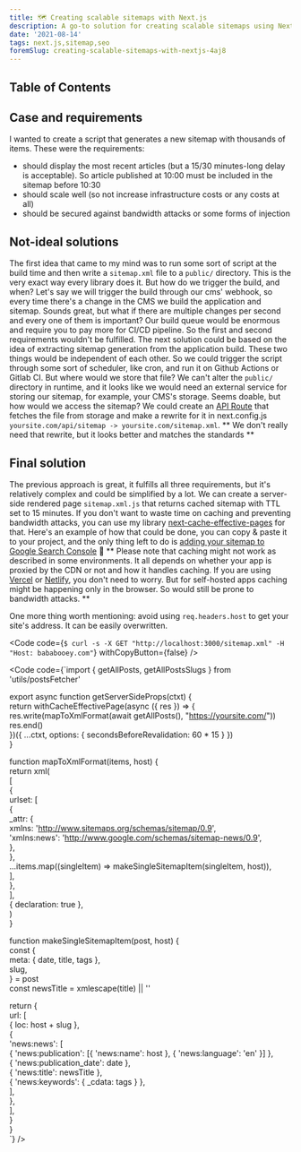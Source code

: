 ```yaml
---
title: 🗺️ Creating scalable sitemaps with Next.js
description: A go-to solution for creating scalable sitemaps using Next.js with minimal effort and costs
date: '2021-08-14'
tags: next.js,sitemap,seo
foremSlug: creating-scalable-sitemaps-with-nextjs-4aj8
---
```


## Table of Contents

## Case and requirements

I wanted to create a script that generates a new sitemap with thousands of items. These were the requirements:
- should display the most recent articles (but a 15/30 minutes-long delay is acceptable). So article published at 10:00 must be included in the sitemap before 10:30
- should scale well (so not increase infrastructure costs or any costs at all)
- should be secured against bandwidth attacks or some forms of injection

## Not-ideal solutions

The first idea that came to my mind was to run some sort of script at the build time and then write a `sitemap.xml` file to a `public/` directory. This is the very exact way every library does it. But how do we trigger the build, and when?
Let's say we will trigger the build through our cms' webhook, so every time there's a change in the CMS we build the application and sitemap. Sounds great, but what if there are multiple changes per second and every one of them is important? Our build queue would be enormous and require you to pay more for CI/CD pipeline. So the first and second requirements wouldn't be fulfilled.
The next solution could be based on the idea of extracting sitemap generation from the application build. These two things would be independent of each other. So we could trigger the script through some sort of scheduler, like cron, and run it on Github Actions or Gitlab CI. But where would we store that file? We can't alter the `public/` directory in runtime, and it looks like we would need an external service for storing our sitemap, for example, your CMS's storage.
Seems doable, but how would we access the sitemap? We could create an [API Route](https://nextjs.org/docs/api-routes/introduction) that fetches the file from storage and make a rewrite for it in next.config.js `yoursite.com/api/sitemap -> yoursite.com/sitemap.xml`.
** We don't really need that rewrite, but it looks better and matches the standards **

## Final solution

The previous approach is great, it fulfills all three requirements, but it's relatively complex and could be simplified by a lot. We can create a server-side rendered page `sitemap.xml.js` that returns cached sitemap with TTL set to 15 minutes. If you don't want to waste time on caching and preventing bandwidth attacks, you can use my library [next-cache-effective-pages](https://github.com/bmstefanski/next-cache-effective-pages) for that.
Here's an example of how that could be done, you can copy & paste it to your project, and the only thing left to do is [adding your sitemap to Google Search Console](https://developers.google.com/search/docs/advanced/sitemaps/build-sitemap#addsitemap) 🤠
** Please note that caching might not work as described in some environments. It all depends on whether your app is proxied by the CDN or not and how it handles caching. If you are using [Vercel](https://vercel.com/docs/edge-network/caching) or [Netlify](https://www.netlify.com/products/edge/), you don't need to worry. But for self-hosted apps caching might be happening only in the browser. So would still be prone to bandwidth attacks. **

One more thing worth mentioning: avoid using `req.headers.host` to get your site's address. It can be easily overwritten.

<Code code={`$ curl -s -X GET "http://localhost:3000/sitemap.xml" -H "Host: bababooey.com"`} withCopyButton={false} />

<Code code={`import { getAllPosts, getAllPostsSlugs } from 'utils/postsFetcher'  
  
  
export async function getServerSideProps(ctxt) {  
  return withCacheEffectivePage(async ({ res }) => {  
    res.write(mapToXmlFormat(await getAllPosts(), "https://yoursite.com/"))  
    res.end()  
  })({ ...ctxt, options: { secondsBeforeRevalidation: 60 * 15 } })  
}  
  
function mapToXmlFormat(items, host) {  
  return xml(  
    [  
      {  
        urlset: [  
          {  
            _attr: {  
              xmlns: 'http://www.sitemaps.org/schemas/sitemap/0.9',  
              'xmlns:news': 'http://www.google.com/schemas/sitemap-news/0.9',  
            },  
          },  
          ...items.map((singleItem) => makeSingleSitemapItem(singleItem, host)),  
        ],  
      },  
    ],  
    { declaration: true },  
  )  
}  
  
function makeSingleSitemapItem(post, host) {  
  const {  
    meta: { date, title, tags },  
    slug,  
  } = post  
  const newsTitle = xmlescape(title) || ''  
  
  return {  
    url: [  
      { loc: host + slug },  
      {  
        'news:news': [  
          { 'news:publication': [{ 'news:name': host }, { 'news:language': 'en' }] },  
          { 'news:publication_date': date },  
          { 'news:title': newsTitle },  
          { 'news:keywords': { _cdata: tags } },  
        ],  
      },  
    ],  
  }  
}  
`} />

